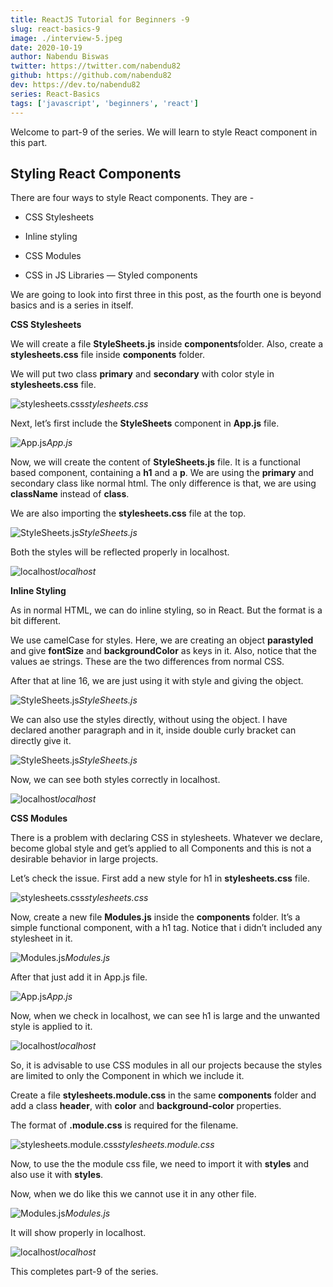 ```yaml
---
title: ReactJS Tutorial for Beginners -9
slug: react-basics-9
image: ./interview-5.jpeg
date: 2020-10-19
author: Nabendu Biswas
twitter: https://twitter.com/nabendu82
github: https://github.com/nabendu82
dev: https://dev.to/nabendu82
series: React-Basics
tags: ['javascript', 'beginners', 'react']
---
```


Welcome to part-9 of the series. We will learn to style React component in this part.

## Styling React Components

There are four ways to style React components. They are -

* CSS Stylesheets

* Inline styling

* CSS Modules

* CSS in JS Libraries — Styled components

We are going to look into first three in this post, as the fourth one is beyond basics and is a series in itself.

**CSS Stylesheets**

We will create a file **StyleSheets.js** inside **components**folder. Also, create a **stylesheets.css** file inside **components** folder.

We will put two class **primary** and **secondary** with color style in **stylesheets.css** file.

![stylesheets.css](https://ik.imagekit.io/thewebdev/React-Basics/9/1_jzG31hWzIc.png)*stylesheets.css*

Next, let’s first include the **StyleSheets** component in **App.js** file.

![App.js](https://ik.imagekit.io/thewebdev/React-Basics/9/2___lXI304bj.png)*App.js*

Now, we will create the content of **StyleSheets.js** file. It is a functional based component, containing a **h1** and a **p**. We are using the **primary** and secondary class like normal html. The only difference is that, we are using **className** instead of **class**.

We are also importing the **stylesheets.css** file at the top.

![StyleSheets.js](https://ik.imagekit.io/thewebdev/React-Basics/9/3_z0oKB46faj.png)*StyleSheets.js*

Both the styles will be reflected properly in localhost.

![localhost](https://ik.imagekit.io/thewebdev/React-Basics/9/4_r0HUv_uEkt.png)*localhost*

**Inline Styling**

As in normal HTML, we can do inline styling, so in React. But the format is a bit different.

We use camelCase for styles. Here, we are creating an object **parastyled** and give **fontSize** and **backgroundColor** as keys in it. Also, notice that the values ae strings. These are the two differences from normal CSS.

After that at line 16, we are just using it with style and giving the object.

![StyleSheets.js](https://ik.imagekit.io/thewebdev/React-Basics/9/5_U6DoczhjCO.png)*StyleSheets.js*

We can also use the styles directly, without using the object. I have declared another paragraph and in it, inside double curly bracket can directly give it.

![StyleSheets.js](https://ik.imagekit.io/thewebdev/React-Basics/9/6_WW4goPYA1g.png)*StyleSheets.js*

Now, we can see both styles correctly in localhost.

![localhost](https://ik.imagekit.io/thewebdev/React-Basics/9/7_i8E1KAI4HI.png)*localhost*

**CSS Modules**

There is a problem with declaring CSS in stylesheets. Whatever we declare, become global style and get’s applied to all Components and this is not a desirable behavior in large projects.

Let’s check the issue. First add a new style for h1 in **stylesheets.css** file.

![stylesheets.css](https://ik.imagekit.io/thewebdev/React-Basics/9/8_3HPeTRKkNY.png)*stylesheets.css*

Now, create a new file **Modules.js** inside the **components** folder. It’s a simple functional component, with a h1 tag. Notice that i didn’t included any stylesheet in it.

![Modules.js](https://ik.imagekit.io/thewebdev/React-Basics/9/9_eGHcHy7F5M.png)*Modules.js*

After that just add it in App.js file.

![App.js](https://ik.imagekit.io/thewebdev/React-Basics/9/10__UZ9hZgwzo.png)*App.js*

Now, when we check in localhost, we can see h1 is large and the unwanted style is applied to it.

![localhost](https://ik.imagekit.io/thewebdev/React-Basics/9/11_R0rynl4HIi.png)*localhost*

So, it is advisable to use CSS modules in all our projects because the styles are limited to only the Component in which we include it.

Create a file **stylesheets.module.css** in the same **components** folder and add a class **header**, with **color** and **background-color** properties.

The format of **.module.css** is required for the filename.

![stylesheets.module.css](https://ik.imagekit.io/thewebdev/React-Basics/9/12_4S8IrS27b.png)*stylesheets.module.css*

Now, to use the the module css file, we need to import it with **styles** and also use it with **styles**.

Now, when we do like this we cannot use it in any other file.

![Modules.js](https://ik.imagekit.io/thewebdev/React-Basics/9/13_iK9If-RpDq.png)*Modules.js*

It will show properly in localhost.

![localhost](https://ik.imagekit.io/thewebdev/React-Basics/9/14_3PhIFqSb-k.png)*localhost*

This completes part-9 of the series.
